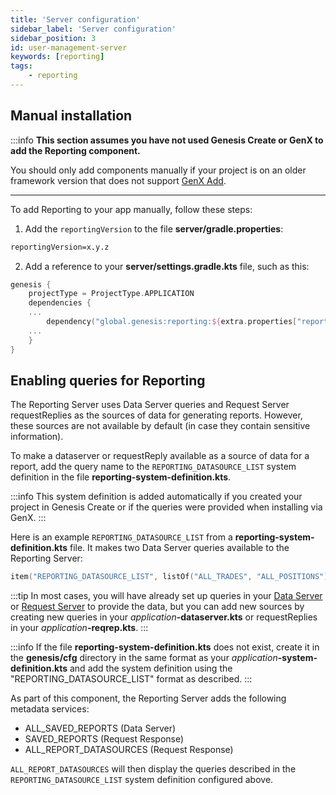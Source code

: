 ```yaml
---
title: 'Server configuration'
sidebar_label: 'Server configuration'
sidebar_position: 3
id: user-management-server
keywords: [reporting]
tags:
    - reporting
---
```


## Manual installation
:::info
**This section assumes you have not used Genesis Create or GenX to add the Reporting component.** 

You should only add components manually if your project is on an older framework version that does not support [GenX Add](../reporting-installation).
***

To add Reporting to your app manually, follow these steps:

1. Add the `reportingVersion` to the file **server/gradle.properties**:

```xml
reportingVersion=x.y.z
```

2. Add a reference to your **server/settings.gradle.kts** file, such as this:

```kotlin
genesis {
    projectType = ProjectType.APPLICATION
    dependencies {
    ...
        dependency("global.genesis:reporting:${extra.properties["reportingVersion"]}")
    ...
    }
}
```

## Enabling queries for Reporting

The Reporting Server uses Data Server queries and Request Server requestReplies as the sources of data for generating reports. However, these sources are not available by default (in case they contain sensitive information). 

To make a dataserver or requestReply available as a source of data for a report, add the query name to the `REPORTING_DATASOURCE_LIST` system definition in the file **reporting-system-definition.kts**.

:::info 
This system definition is added automatically if you created your project in Genesis Create or if the queries were provided when installing via GenX.
:::

Here is an example `REPORTING_DATASOURCE_LIST` from a **reporting-system-definition.kts** file. It makes two Data Server queries available to the Reporting Server:

```kotlin
item("REPORTING_DATASOURCE_LIST", listOf("ALL_TRADES", "ALL_POSITIONS"))
```

:::tip
In most cases, you will have already set up queries in your [Data Server](/server/data-server/basics/) or [Request Server](/server/request-server/basics/) to provide the data, but you can add new sources by creating new queries in your _application_**-dataserver.kts** or requestReplies in your _application_**-reqrep.kts**.
:::

:::info
If the file **reporting-system-definition.kts** does not exist, create it in the **genesis/cfg** directory in the same format as your _application_**-system-definition.kts** and add the system definition using the "REPORTING_DATASOURCE_LIST" format as described.
:::

As part of this component, the Reporting Server adds the following metadata services:

- ALL_SAVED_REPORTS (Data Server)
- SAVED_REPORTS (Request Response)
- ALL_REPORT_DATASOURCES (Request Response)


`ALL_REPORT_DATASOURCES` will then display the queries described in the `REPORTING_DATASOURCE_LIST` system definition configured above.
